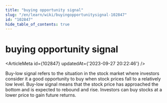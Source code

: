```yaml
---
title: "buying opportunity signal"
slug: "/en/learn/wiki/buyingopportunitysignal-102847"
id: "102847"
hide_table_of_contents: true
---
```



# buying opportunity signal

<ArticleMeta id={102847} updatedAt={'2023-09-27 20:22:46'} />
<div className='border-solid border-b border-t-0 my-4 border-[var(--ifm-color-gray-300)]' />

Buy-low signal refers to the situation in the stock market where investors consider it a good opportunity to buy when stock prices fall to a relatively low level. Buy-low signal means that the stock price has approached the bottom and is expected to rebound and rise. Investors can buy stocks at a lower price to gain future returns.
